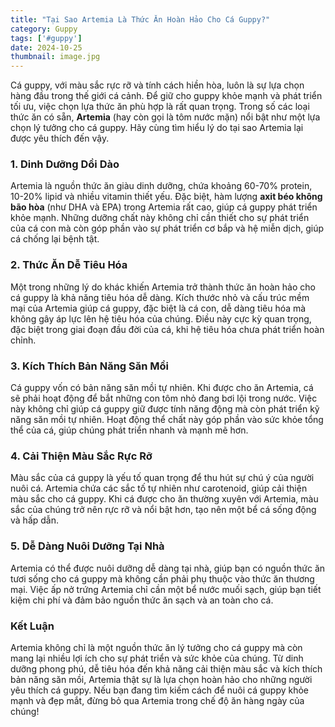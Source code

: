 ```yaml
---
title: "Tại Sao Artemia Là Thức Ăn Hoàn Hảo Cho Cá Guppy?"
category: Guppy
tags: ['#guppy']
date: 2024-10-25
thumbnail: image.jpg
---
```


Cá guppy, với màu sắc rực rỡ và tính cách hiền hòa, luôn là sự lựa chọn hàng đầu trong thế giới cá cảnh. Để giữ cho guppy khỏe mạnh và phát triển tối ưu, việc chọn lựa thức ăn phù hợp là rất quan trọng. Trong số các loại thức ăn có sẵn, **Artemia** (hay còn gọi là tôm nước mặn) nổi bật như một lựa chọn lý tưởng cho cá guppy. Hãy cùng tìm hiểu lý do tại sao Artemia lại được yêu thích đến vậy.

### 1. **Dinh Dưỡng Dồi Dào**

Artemia là nguồn thức ăn giàu dinh dưỡng, chứa khoảng 60-70% protein, 10-20% lipid và nhiều vitamin thiết yếu. Đặc biệt, hàm lượng **axit béo không bão hòa** (như DHA và EPA) trong Artemia rất cao, giúp cá guppy phát triển khỏe mạnh. Những dưỡng chất này không chỉ cần thiết cho sự phát triển của cá con mà còn góp phần vào sự phát triển cơ bắp và hệ miễn dịch, giúp cá chống lại bệnh tật.

### 2. **Thức Ăn Dễ Tiêu Hóa**

Một trong những lý do khác khiến Artemia trở thành thức ăn hoàn hảo cho cá guppy là khả năng tiêu hóa dễ dàng. Kích thước nhỏ và cấu trúc mềm mại của Artemia giúp cá guppy, đặc biệt là cá con, dễ dàng tiêu hóa mà không gây áp lực lên hệ tiêu hóa của chúng. Điều này cực kỳ quan trọng, đặc biệt trong giai đoạn đầu đời của cá, khi hệ tiêu hóa chưa phát triển hoàn chỉnh.

### 3. **Kích Thích Bản Năng Săn Mồi**

Cá guppy vốn có bản năng săn mồi tự nhiên. Khi được cho ăn Artemia, cá sẽ phải hoạt động để bắt những con tôm nhỏ đang bơi lội trong nước. Việc này không chỉ giúp cá guppy giữ được tính năng động mà còn phát triển kỹ năng săn mồi tự nhiên. Hoạt động thể chất này góp phần vào sức khỏe tổng thể của cá, giúp chúng phát triển nhanh và mạnh mẽ hơn.

### 4. **Cải Thiện Màu Sắc Rực Rỡ**

Màu sắc của cá guppy là yếu tố quan trọng để thu hút sự chú ý của người nuôi cá. Artemia chứa các sắc tố tự nhiên như carotenoid, giúp cải thiện màu sắc cho cá guppy. Khi cá được cho ăn thường xuyên với Artemia, màu sắc của chúng trở nên rực rỡ và nổi bật hơn, tạo nên một bể cá sống động và hấp dẫn.

### 5. **Dễ Dàng Nuôi Dưỡng Tại Nhà**

Artemia có thể được nuôi dưỡng dễ dàng tại nhà, giúp bạn có nguồn thức ăn tươi sống cho cá guppy mà không cần phải phụ thuộc vào thức ăn thương mại. Việc ấp nở trứng Artemia chỉ cần một bể nước muối sạch, giúp bạn tiết kiệm chi phí và đảm bảo nguồn thức ăn sạch và an toàn cho cá.

### Kết Luận

Artemia không chỉ là một nguồn thức ăn lý tưởng cho cá guppy mà còn mang lại nhiều lợi ích cho sự phát triển và sức khỏe của chúng. Từ dinh dưỡng phong phú, dễ tiêu hóa đến khả năng cải thiện màu sắc và kích thích bản năng săn mồi, Artemia thật sự là lựa chọn hoàn hảo cho những người yêu thích cá guppy. Nếu bạn đang tìm kiếm cách để nuôi cá guppy khỏe mạnh và đẹp mắt, đừng bỏ qua Artemia trong chế độ ăn hàng ngày của chúng!
